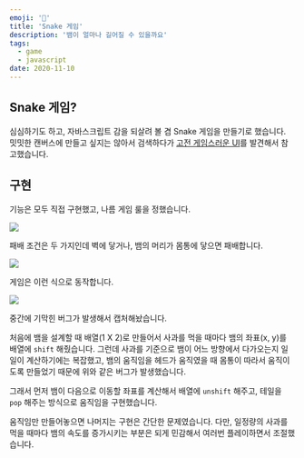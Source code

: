 ```yaml
---
emoji: '🐍'
title: 'Snake 게임'
description: '뱀이 얼마나 길어질 수 있을까요'
tags:
  - game
  - javascript
date: 2020-11-10
---
```


## Snake 게임?

심심하기도 하고, 자바스크립트 감을 되살려 볼 겸 Snake 게임을 만들기로 했습니다. 밋밋한 캔버스에 만들고 싶지는 않아서 검색하다가 [고전 게임스러운 UI](https://ui.toast.com/weekly-pick/ko_20191216)를 발견해서 참고했습니다.

## 구현

기능은 모두 직접 구현했고, 나름 게임 룰을 정했습니다.

![](0.png)

패배 조건은 두 가지인데 벽에 닿거나, 뱀의 머리가 몸통에 닿으면 패배합니다.

![](1.gif)

게임은 이런 식으로 동작합니다.

![](2.gif)

중간에 기막힌 버그가 발생해서 캡처해놨습니다.

처음에 뱀을 설계할 때 배열(1 X 2)로 만들어서 사과를 먹을 때마다 뱀의 좌표(x, y)를 배열에 `shift` 해줬습니다. 그런데 사과를 기준으로 뱀이 어느 방향에서 다가오는지 일일이 계산하기에는 복잡했고, 뱀의 움직임을 헤드가 움직였을 때 몸통이 따라서 움직이도록 만들었기 때문에 위와 같은 버그가 발생했습니다.

그래서 먼저 뱀이 다음으로 이동할 좌표를 계산해서 배열에 `unshift` 해주고, 테일을 `pop` 해주는 방식으로 움직임을 구현했습니다.

움직임만 만들어놓으면 나머지는 구현은 간단한 문제였습니다. 다만, 일정량의 사과를 먹을 때마다 뱀의 속도를 증가시키는 부분은 되게 민감해서 여러번 플레이하면서 조절했습니다.

